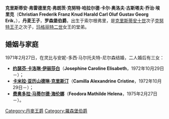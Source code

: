 {{expand|time=2015-01-17T04:58:06+00:00}}
{{unreferenced|time=2015-01-17T04:58:06+00:00}}
{{Infobox royalty|prince
| name            = 罗森堡伯爵克里斯蒂安
| image           = 
| full name       = 克里斯蒂安·弗雷德里克·弗朗茨·克努特·哈拉尔德·卡尔·奥洛夫·古斯塔夫·乔治·埃里克
| house           = [[格吕克斯堡王朝|格吕克斯堡王朝]]
| spouse          = {{link-en|安妮-多西·马尔托夫特-尼尔森|Anne Dorte of Rosenborg}}<br>（1971－2013）
| issue           = [[约瑟芬女伯爵|约瑟芬女伯爵]]<br>[[卡米拉女伯爵|卡米拉女伯爵]]<br>[[费奥多拉女伯爵|费奥多拉女伯爵]]
| father          = [[丹麥的克努特|丹麥的克努特]]
| mother          = 丹麦公主卡罗琳-玛蒂尔德
| birth_date      = {{birth date|1942|10|22|df=y}}
| birth_place     = {{DEN}}[[灵比-托拜克自治市|灵比-托拜克自治市]]索尔根弗里宫
| death_date   = {{death date and age|2013|5|21|1942|10|22|df=y}}
| death_place  = {{DEN}}[[哥本哈根|哥本哈根]]
| burial_date  = 
| burial_place = 
| religion     = 
| signature    = 
}}

'''克里斯蒂安·弗雷德里克·弗朗茨·克努特·哈拉尔德·卡尔·奥洛夫·古斯塔夫·乔治·埃里克'''（'''Christian Frederik Franz Knud Harald Carl Oluf Gustav Georg Erik'''，{{bd|1942年|10月22日|2013年|5月21日|catIdx=Christian}}），'''丹麦王子'''，'''罗森堡伯爵'''。出生于索尔根弗里，是[[克里斯蒂安十世|克里斯蒂安十世]]次子[[丹麥的克努特|克努特王子]]之次子，[[玛格丽特二世|玛格丽特二世]]女王的堂弟。

== 婚姻与家庭 ==
1971年2月27日，在灵比与安妮-多西·马尔托夫特-尼尔森结婚，二人婚后有三女：
*'''[[约瑟芬女伯爵|约瑟芬·卡洛琳·伊丽莎白]]'''（'''Josephine Caroline Elisabeth'''，1972年10月29日－）；
*'''[[卡米拉女伯爵|卡米拉·亚历山德琳·克里斯汀]]'''（'''Camilla Alexandrine Cristine'''，1972年10月29日－）；
*'''[[费奥多拉女伯爵|费奥多拉·马蒂尔德·海伦娜]]'''（'''Feodora Mathilde Helena'''，1975年2月27日－）。

[[Category:丹麥王爵|Category:丹麥王爵]]
[[Category:羅森堡伯爵|Category:羅森堡伯爵]]